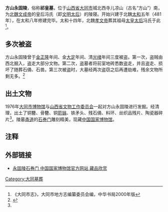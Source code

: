 {{文物保护单位
| 级别 = 全国
| 图片 = 
| 名称 = 方山永固陵
| 编号 = 5-152
| 分类 = 古墓葬
| 时代 = [[北魏|北魏]]
| 所在 = [[山西省|山西省]][[大同市|大同市]]
| 登录 = 2001年
| Cat = 山西全国重点文物保护单位
}}

'''方山永固陵'''，俗称'''祁皇墓'''，位于[[山西省|山西省]][[大同市|大同市]]城北西寺儿凉山（古名“方山”）南，为[[北魏|北魏]][[文成帝|文成帝]]的皇后冯氏（即[[文明太后|文明太后]]）的陵寝。开始兴建于北魏[[太和_(北魏孝文帝)|太和]]五年（481年），在太和八年修建完毕。太和十四年，北魏[[北魏孝文帝|孝文帝]]葬其祖母[[太皇太后|太皇太后]]冯氏于此<ref name="datongshizhi2000">《大同市志》，大同市地方志编纂委员会编，中华书局2000年版</ref>。
==多次被盗==
方山永固陵曾于[[金|金]][[正隆|正隆]]年间、金[[大定_(金)|大定]]年间、清[[光绪|光绪]]年间三度被盗。第一次，盗贼由西北掘入，盗走大部分文物。第二次，盗墓者将前室地砖悉数盗走，并且盗走、损坏了随葬石俑、石兽。第三次被盗时，大墓经两次盗窃之后再遭劫难，残余文物所剩无多。<ref>{{Cite news|url=http://www.daynews.com.cn/zthj/kjzt/lsmr/102302/171082.html|title=寻访三晋历史名人故里之十五·冯太后：矢志天下的女人|publisher=山西晚报|date=2007-04-23}}{{dead link|date=2018年3月 |bot=InternetArchiveBot |fix-attempted=yes }}</ref>

==出土文物==
1976年[[大同市博物馆|大同市博物馆]]与[[山西省文物工作委员会|山西省文物工作委员会]]一起对方山永固陵进行发掘。经清理，出土了铜簪、骨簪、铜[[箭镞|箭镞]]、铁矛头、残石俑、料环、丝织品残片、陶瓷器碎片<ref name="datongshizhi2000" />。陵墓[[甬道|甬道]]的[[石券门|石券门]]雕刻精美，现藏[[中国国家博物馆|中国国家博物馆]]。

==注释==
<references/>
==外部链接==
*[http://www.chnmuseum.cn/tabid/212/Default.aspx?AntiqueLanguageID=780 永固陵石券门 中国国家博物馆官方网站 藏品欣赏]{{Dead link|date=2018年6月 |bot=InternetArchiveBot |fix-attempted=no }}
{{山西全国重点文物保护单位}}

[[Category:大同墓葬|Category:大同墓葬]]